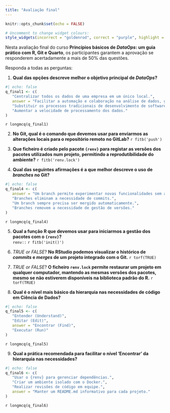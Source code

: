 ```yaml
---
title: "Avaliação final"
---
```


```r
knitr::opts_chunk$set(echo = FALSE)

# Uncomment to change widget colours:
style_widgets(incorrect = "goldenrod", correct = "purple", highlight = "firebrick")
```

Nesta avaliação final do curso **Princípios básicos de _DataOps_: um guia prático com R, Git e Quarto**, os participantes garantem a aprovação se responderem acertadamente a mais de 50% das questões.

Responda a todas as perguntas:

1. **Qual das opções descreve melhor o objetivo principal de _DataOps_?**

```r
#| echo: false
q_final1 <- c(
   "Centralizar todos os dados de uma empresa em um único local.",
   answer = "Facilitar a automação e colaboração na análise de dados, garantindo reprodutibilidade.",
   "Substituir os processos tradicionais de desenvolvimento de software.",
   "Aumentar a velocidade de processamento dos dados."
)
```

`r longmcq(q_final1)`

2. **No Git, qual é o comando que devemos usar para enviarmos as alterações locais para o repositório remoto no GitLab?** `r fitb('push')`

3. **Que ficheiro é criado pelo pacote `{renv}` para registar as versões dos pacotes utilizados num projeto, permitindo a reprodutibilidade do ambiente?** `r fitb('renv.lock')`

4. **Qual das seguintes afirmações é a que melhor descreve o uso de *branches* no Git?**

```r
#| echo: false
q_final4 <- c(
   answer = "Um branch permite experimentar novas funcionalidades sem afetar o código principal.",
   "Branches eliminam a necessidade de commits.",
   "Um branch sempre precisa ser mergido automaticamente.",
   "Branches removem a necessidade de gestão de versões."
)
```

`r longmcq(q_final4)`

5. **Qual a função R que devemos usar para iniciarmos a gestão dos pacotes com o `{renv}`?**  
`renv::` `r fitb('init()')`

6. *TRUE or FALSE*? **No RStudio podemos visualizar o histórico de *commits* e *merges* de um projeto integrado com o Git.** `r torf(TRUE)`

7. *TRUE or FALSE*? **O ficheiro `renv.lock` permite restaurar um projeto em qualquer computador, mantendo as mesmas versões dos pacotes, mesmo se não estiverem disponíveis na biblioteca padrão do R.** `r torf(TRUE)`

8. **Qual é o nível mais básico da hierarquia nas necessidades de código em Ciência de Dados?**

```r
#| echo: false
q_final5 <- c(
   "Entender (Understand)",
   "Editar (Edit)",
   answer = "Encontrar (Find)",
   "Executar (Run)"
)
```

`r longmcq(q_final5)`

9. **Qual a prática recomendada para facilitar o nível 'Encontrar' da hierarquia nas necessidades?**

```r
#| echo: false
q_final6 <- c(
   "Usar o {renv} para gerenciar dependências.",
   "Criar um ambiente isolado com o Docker.",
   "Realizar revisões de código em equipe.",
   answer = "Manter um README.md informativo para cada projeto."
)
```

`r longmcq(q_final6)`

